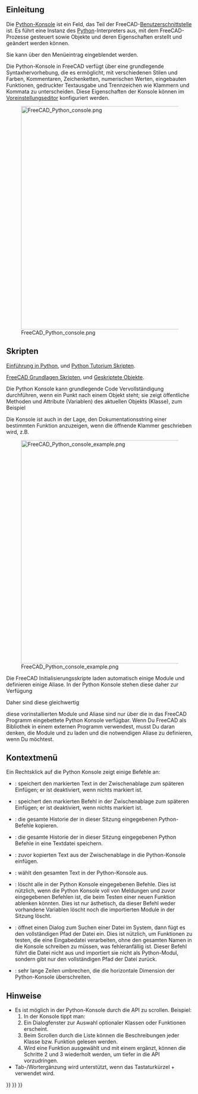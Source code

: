 <languages/>
{{TOCright}}

<span id="Introduction"></span>
== Einleitung ==

Die [[Python console/de|Python-Konsole]] ist ein Feld, das Teil der FreeCAD-[[interface/de|Benutzerschnittstelle]] ist. Es führt eine Instanz des [[Python/de|Python]]-Interpreters aus, mit dem FreeCAD-Prozesse gesteuert sowie Objekte und deren Eigenschaften erstellt und geändert werden können. 

Sie kann über den Menüeintrag {{MenuCommand|Ansicht → Paneele → Python-Konsole}} eingeblendet werden.

Die Python-Konsole in FreeCAD verfügt über eine grundlegende Syntaxhervorhebung, die es ermöglicht, mit verschiedenen Stilen und Farben, Kommentaren, Zeichenketten, numerischen Werten, eingebauten Funktionen, gedruckter Textausgabe und Trennzeichen wie Klammern und Kommata zu unterscheiden. Diese Eigenschaften der Konsole können im [[Preferences_Editor/de|Voreinstellungseditor]] konfiguriert werden.

[[File:FreeCAD_Python_console.png|600px]]

{{Caption|Die Python Konsole zeigt Meldungen an, wenn FreeCAD gerade gestartet wurde.}}

<span id="Scripting"></span>
== Skripten ==

{{Emphasis|Für absolute Anfänger, siehe:}} [[Introduction to Python/de|Einführung in Python]], und [[Python scripting tutorial/de|Python Tutorium Skripten]].

{{Emphasis|Siehe auch:}} [[FreeCAD Scripting Basics/de|FreeCAD Grundlagen Skripten]], und [[Scripted objects/de|Geskriptete Objekte]].

Die Python Konsole kann grundlegende Code Vervollständigung durchführen, wenn ein Punkt nach einem Objekt steht; sie zeigt öffentliche Methoden und Attribute (Variablen) des aktuellen Objekts (Klasse), zum Beispiel {{incode|obj.}}

Die Konsole ist auch in der Lage, den Dokumentationsstring einer bestimmten Funktion anzuzeigen, wenn die öffnende Klammer geschrieben wird, z.B. {{incode|function(}}

[[File:FreeCAD_Python_console_example.png|600px]]

{{Caption|Beispiel Python Code, der Objekte in der 3D Ansicht erzeugt.}}

Die FreeCAD Initialisierungsskripte laden automatisch einige Module und definieren einige Aliase. In der Python Konsole stehen diese daher zur Verfügung

{{Code|code=
App = FreeCAD
Gui = FreeCADGui
}}

Daher sind diese gleichwertig

{{Code|code=
App.newDocument()
FreeCAD.newDocument()
}}

{{Emphasis|Hinweis:}} diese vorinstallierten Module und Aliase sind nur über die in das FreeCAD Programm eingebettete Python Konsole verfügbar. Wenn Du FreeCAD als Bibliothek in einem externen Programm verwendest, musst Du daran denken, die Module {{incode|FreeCAD}} und {{incode|FreeCADGui}} zu laden und die notwendigen Aliase zu definieren, wenn Du möchtest.

<span id="Context_menu"></span>
==Kontextmenü==

<div class="mw-translate-fuzzy">
Ein Rechtsklick auf die Python Konsole zeigt einige Befehle an:
* {{MenuCommand|Kopiere}}: speichert den markierten Text in der Zwischenablage zum späteren Einfügen; er ist deaktiviert, wenn nichts markiert ist.
* {{MenuCommand|Kopiere Befehl}}: speichert den markierten Befehl in der Zwischenablage zum späteren Einfügen; er ist deaktiviert, wenn nichts markiert ist.
* {{MenuCommand|Kopiere Historie}}: die gesamte Historie der in dieser Sitzung eingegebenen Python-Befehle kopieren.
* {{MenuCommand|Save history as}}: die gesamte Historie der in dieser Sitzung eingegebenen Python Befehle in eine Textdatei speichern.
* {{MenuCommand|Einfügen}}: zuvor kopierten Text aus der Zwischenablage in die Python-Konsole einfügen.
* {{MenuCommand|Alles Wählen}}: wählt den gesamten Text in der Python-Konsole aus.
* {{MenuCommand|Konsole löschen}}: löscht alle in der Python Konsole eingegebenen Befehle. Dies ist nützlich, wenn die Python Konsole voll von Meldungen und zuvor eingegebenen Befehlen ist, die beim Testen einer neuen Funktion ablenken könnten. Dies ist nur ästhetisch, da dieser Befehl weder vorhandene Variablen löscht noch die importierten Module in der Sitzung löscht.
* {{MenuCommand|Dateiname einfügen}}: öffnet einen Dialog zum Suchen einer Datei im System, dann fügt es den vollständigen Pfad der Datei ein. Dies ist nützlich, um Funktionen zu testen, die eine Eingabedatei verarbeiten, ohne den gesamten Namen in die Konsole schreiben zu müssen, was fehleranfällig ist. Dieser Befehl führt die Datei nicht aus und importiert sie nicht als Python-Modul, sondern gibt nur den vollständigen Pfad der Datei zurück.
* {{MenuCommand|Wort umbrechen}}: sehr lange Zeilen umbrechen, die die horizontale Dimension der Python-Konsole überschreiten.
</div>

<span id="Notes"></span>
==Hinweise==

* Es ist möglich in der Python-Konsole durch die API zu scrollen. Beispiel: 
*# In der Konsole tippt man: {{incode|FreeCAD.}}
*# Ein Dialogfenster zur Auswahl optionaler Klassen oder Funktionen erscheint.
*# Beim Scrollen durch die Liste können die Beschreibungen jeder Klasse bzw. Funktion gelesen werden.
*# Wird eine Funktion ausgewählt und mit einem {{incode|.}} ergänzt, können die Schritte 2 und 3 wiederholt werden, um tiefer in die API vorzudringen.
* Tab-/Wortergänzung wird unterstützt, wenn das Tastaturkürzel {{KEY|Ctrl}}+{{KEY|Space}} verwendet wird. 


{{Interface navi{{#translation:}}}}
{{Std Base navi{{#translation:}}}}
{{Userdocnavi{{#translation:}}}}